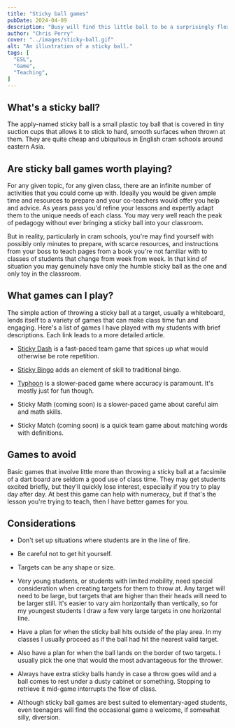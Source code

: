 ```yaml
---
title: "Sticky ball games"
pubDate: 2024-04-09
description: "Busy will find this little ball to be a surprisingly flexible and effective tool."
author: "Chris Perry"
cover: "../images/sticky-ball.gif"
alt: "An illustration of a sticky ball."
tags: [
  "ESL",
  "Game",
  "Teaching",
]
---
```


## What's a sticky ball?

The apply-named sticky ball is a small plastic toy ball that is covered in tiny suction cups that allows it to stick to hard, smooth surfaces when thrown at them. They are quite cheap and ubiquitous in English cram schools around eastern Asia.

## Are sticky ball games worth playing?

For any given topic, for any given class, there are an infinite number of activities that you could come up with. Ideally you would be given ample time and resources to prepare and your co-teachers would offer you help and advice. As years pass you'd refine your lessons and expertly adapt them to the unique needs of each class. You may very well reach the peak of pedagogy without ever bringing a sticky ball into your classroom.

But in reality, particularly in cram schools, you're may find yourself with possibly only minutes to prepare, with scarce resources, and instructions from your boss to teach pages from a book you're not familiar with to classes of students that change from week from week. In that kind of situation you may genuinely have only the humble sticky ball as the one and only toy in the classroom.

## What games can I play?

The simple action of throwing a sticky ball at a target, usually a whiteboard, lends itself to a variety of games that can make class time fun and engaging. Here's a list of games I have played with my students with brief descriptions. Each link leads to a more detailed article.

* [Sticky Dash](../sticky-dash) is a fast-paced team game that spices up what would otherwise be rote repetition.

* [Sticky Bingo](../sticky-bingo) adds an element of skill to traditional bingo.

* [Typhoon](../typhoon) is a slower-paced game where accuracy is paramount. It's mostly just for fun though.

* Sticky Math (coming soon) is a slower-paced game about careful aim and math skills.

* Sticky Match (coming soon) is a quick team game about matching words with definitions.

## Games to avoid

Basic games that involve little more than throwing a sticky ball at a facsimile of a dart board are seldom a good use of class time. They may get students excited briefly, but they'll quickly lose interest, especially if you try to play day after day. At best this game can help with numeracy, but if that's the lesson you're trying to teach, then I have better games for you.

## Considerations

* Don't set up situations where students are in the line of fire.

* Be careful not to get hit yourself.

* Targets can be any shape or size.

* Very young students, or students with limited mobility, need special consideration when creating targets for them to throw at. Any target will need to be large, but targets that are higher than their heads will need to be larger still. It's easier to vary aim horizontally than vertically, so for my youngest students I draw a few very large targets in one horizontal line.

* Have a plan for when the sticky ball hits outside of the play area. In my classes I usually proceed as if the ball had hit the nearest valid target.

* Also have a plan for when the ball lands on the border of two targets. I usually pick the one that would the most advantageous for the thrower.

* Always have extra sticky balls handy in case a throw goes wild and a ball comes to rest under a dusty cabinet or something. Stopping to retrieve it mid-game interrupts the flow of class.

* Although sticky ball games are best suited to elementary-aged students, even teenagers will find the occasional game a welcome, if somewhat silly, diversion.

